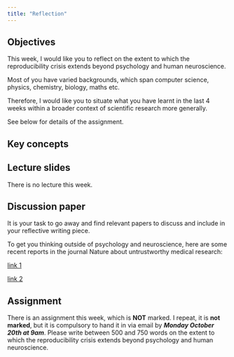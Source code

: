 ```yaml
---
title: "Reflection"
---
```


## Objectives

This week, I would like you to reflect on the extent to which the reproducibility crisis extends beyond psychology and human neuroscience.

Most of you have varied backgrounds, which span computer science, physics, chemistry, biology, maths etc.

Therefore, I would like you to situate what you have learnt in the last 4 weeks within a broader context of scientific research more generally. 

See below for details of the assignment.

::: {.callout-note icon="false"}
## Key concepts


:::

## Lecture slides

There is no lecture this week.

## Discussion paper

It is your task to go away and find relevant papers to discuss and include in your reflective writing piece.

To get you thinking outside of psychology and neuroscience, here are some recent reports in the journal Nature about untrustworthy medical research:

[link 1](https://www.nature.com/articles/d41586-023-02299-w)

[link 2](https://www.nature.com/articles/d41586-024-04206-3)

## Assignment 

There is an assignment this week, which is **NOT** marked.
I repeat, it is **not marked**, but it is compulsory to hand it in via email by ***Monday October 20th at 9am***.
Please write between 500 and 750 words on the extent to which the reproducibility crisis extends beyond psychology and human neuroscience.